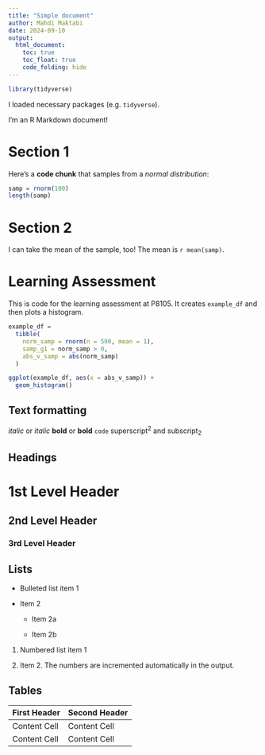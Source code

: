 ```yaml
---
title: "Simple document"
author: Mahdi Maktabi
date: 2024-09-10
output: 
  html_document:
    toc: true
    toc_float: true
    code_folding: hide
---
```

```r
library(tidyverse)
```

I loaded necessary packages (e.g. `tidyverse`). 

I'm an R Markdown document! 

# Section 1

Here's a **code chunk** that samples from 
a _normal distribution_:

```r
samp = rnorm(100)
length(samp)
```

# Section 2

I can take the mean of the sample, too!
The mean is `r mean(samp)`.

# Learning Assessment

This is code for the learning assessment at P8105. It creates `example_df` and then plots a histogram.

```r
example_df = 
  tibble(
    norm_samp = rnorm(n = 500, mean = 1),
    samp_g1 = norm_samp > 0,
    abs_v_samp = abs(norm_samp)
  )

ggplot(example_df, aes(x = abs_v_samp)) +
  geom_histogram()

```


Text formatting 
------------------------------------------------------------

*italic*  or  _italic_
**bold**  or  __bold__
`code`
superscript^2^ and subscript~2~


Headings
------------------------------------------------------------

# 1st Level Header

## 2nd Level Header

### 3rd Level Header


Lists
------------------------------------------------------------

*   Bulleted list item 1

*   Item 2

    * Item 2a

    * Item 2b

1.  Numbered list item 1

1.  Item 2. The numbers are incremented automatically in the output.


Tables 
------------------------------------------------------------

First Header  | Second Header
------------- | -------------
Content Cell  | Content Cell
Content Cell  | Content Cell

